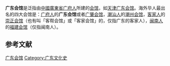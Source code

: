 {{unreferenced|time=2011-03-01T04:01:55+00:00}}

'''广东会馆'''是泛指由[[中國|中國]][[廣東省|廣東省]][[广府人|广府人]]所建的[[会馆|会馆]]，如[[天津广东会馆|天津广东会馆]]。海外华人最出名的四大会馆是：[[广府人|广府人]]的'''广东会馆'''或者[[广肇会馆|广肇会馆]]，[[潮汕人|潮汕人]]的[[潮州会馆|潮州会馆]]，[[客家人|客家人]]的[[崇正会馆|崇正会馆]]（也有叫「客帮会馆」或「客家会馆」的，仅指广东的客家人），[[闽南人|闽南人]]的[[福建会馆|福建会馆]]（仅指闽南人）。

== 参考文献 ==
{{Reflist}}

[[Category:广东会馆|]]
[[Category:广东文化史|Category:广东文化史]]

{{廣東小作品}}
